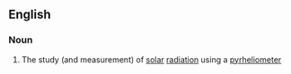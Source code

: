 ==English==

===Noun===
{{en-noun|-}}

# {{lb|en|astronomy}} The study (and measurement) of [[solar]] [[radiation]] using a [[pyrheliometer]]